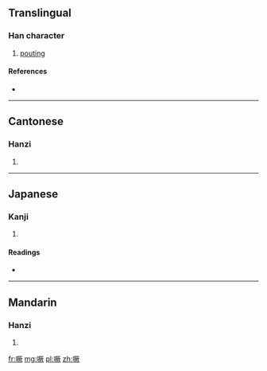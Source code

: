 ==Translingual==

===Han character===
{{Han char|rn=30|rad=口|as=12|sn=15|four=6108<sub>7</sub>|canj=口一廿人 (RMTO)}}

# [[pouting]]

====References====
* {{Han ref|kx=0209.151|dkj=04347|hdz=10682.120|uh=5658|ud=22104|bh=E4FE|bd=58622}}

----

==Cantonese==

===Hanzi===
{{yue-hanzi|jyut=|y=kyut3}}

# {{defn|lang=yue|sort=口12}}

----

==Japanese==

===Kanji===
{{ja-kanji|grade=|rs=口12}}

# {{defn|lang=ja|sort=口12}}

====Readings====
* {{ja-readings|on=[[けつ]] (ketsu)|kun=}}

----

==Mandarin==

===Hanzi===
{{cmn-hanzi|pin=[[juē]] ([[jue1]])|wg=chüeh<sup>1</sup>}}

# {{defn|lang=cmn|sort=口12}}

[[fr:噘]]
[[mg:噘]]
[[pl:噘]]
[[zh:噘]]